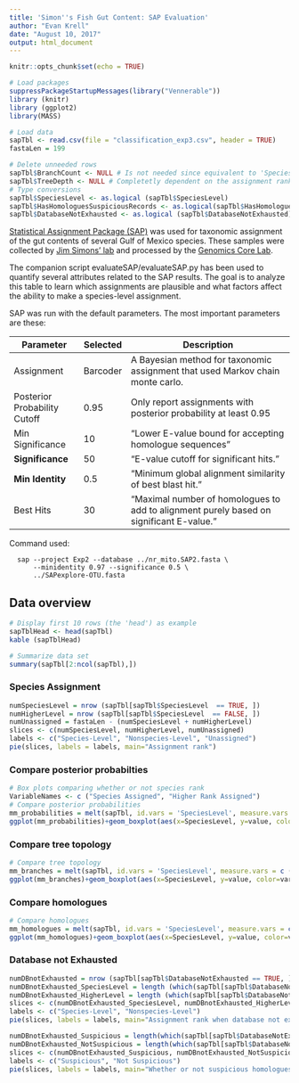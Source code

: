 ```yaml
---
title: 'Simon''s Fish Gut Content: SAP Evaluation'
author: "Evan Krell"
date: "August 10, 2017"
output: html_document
---
```


```r
knitr::opts_chunk$set(echo = TRUE)

# Load packages
suppressPackageStartupMessages(library("Vennerable"))
library (knitr)
library (ggplot2)
library(MASS)

# Load data 
sapTbl <- read.csv(file = "classification_exp3.csv", header = TRUE)
fastaLen = 199

# Delete unneeded rows
sapTbl$BranchCount <- NULL # Is not needed since equivalent to 'SpeciesCount'
sapTbl$TreeDepth <- NULL # Completetly dependent on the assignment rank level. Not interesting?
# Type conversions
sapTbl$SpeciesLevel <- as.logical (sapTbl$SpeciesLevel)
sapTbl$HasHomologuesSuspiciousRecords <- as.logical(sapTbl$HasHomologuesSuspiciousRecords)
sapTbl$DatabaseNotExhausted <- as.logical (sapTbl$DatabaseNotExhausted)
```

[Statistical Assignment Package (SAP)](https://github.com/kaspermunch/sap) was used for taxonomic assignment of the gut contents of several Gulf of Mexico species. 
These samples were collected by [Jim Simons' lab](http://gomexsi.tamucc.edu/gomexsi-partners/dr-james-simon/) and processed by the [Genomics Core Lab](http://genomics.tamucc.edu/). 

The companion script evaluateSAP/evaluateSAP.py has been used to quantify several attributes related to the SAP results. 
The goal is to analyze this table to learn which assignments are plausible and what factors affect the ability to make a species-level assignment. 

SAP was run with the default parameters. The most important parameters are these:

| Parameter       | Selected | Description                         | 
| --------------- | -------- | ----------------------------------- |
| Assignment | Barcoder | A Bayesian method for taxonomic assignment that used Markov chain monte carlo. |
| Posterior Probability Cutoff | 0.95 | Only report assignments with posterior probability at least 0.95 |
| Min Significance | 10 | "Lower E-value bound for accepting homologue sequences" |
| **Significance** | 50 | "E-value cutoff for significant hits." |
| **Min Identity** | 0.5 | "Minimum global alignment similarity of best blast hit." |
| Best Hits | 30 | "Maximal number of homologues to add to alignment purely based on significant E-value." |

Command used:

      sap --project Exp2 --database ../nr_mito.SAP2.fasta \
          --minidentity 0.97 --significance 0.5 \
          ../SAPexplore-OTU.fasta


## Data overview
```r

# Display first 10 rows (the 'head') as example
sapTblHead <- head(sapTbl)
kable (sapTblHead)

# Summarize data set
summary(sapTbl[2:ncol(sapTbl),])
```

### Species Assignment
```r
numSpeciesLevel = nrow (sapTbl[sapTbl$SpeciesLevel  == TRUE, ])
numHigherLevel = nrow (sapTbl[sapTbl$SpeciesLevel  == FALSE, ])
numUnassigned = fastaLen - (numSpeciesLevel + numHigherLevel)
slices <- c(numSpeciesLevel, numHigherLevel, numUnassigned)
labels <- c("Species-Level", "Nonspecies-Level", "Unassigned")
pie(slices, labels = labels, main="Assignment rank")

```

### Compare posterior probabilties
```r
# Box plots comparing whether or not species rank
VariableNames <- c ("Species Assigned", "Higher Rank Assigned")
# Compare posterior probabilities 
mm_probabilities = melt(sapTbl, id.vars = 'SpeciesLevel', measure.vars = c ('SpeciesProbMax', 'SpeciesProbMin'))
ggplot(mm_probabilities)+geom_boxplot(aes(x=SpeciesLevel, y=value, color=variable))
```

### Compare tree topology
```r
# Compare tree topology
mm_branches = melt(sapTbl, id.vars = 'SpeciesLevel', measure.vars = c ('BranchLeafCount', 'BranchInteriorCount'))
ggplot(mm_branches)+geom_boxplot(aes(x=SpeciesLevel, y=value, color=variable))
```

### Compare homologues
```r
# Compare homologues
mm_homologues = melt(sapTbl, id.vars = 'SpeciesLevel', measure.vars = c ('HomologueCount','HomologuesSuspiciousRecordsCount'))
ggplot(mm_homologues)+geom_boxplot(aes(x=SpeciesLevel, y=value, color=variable))

```

### Database not Exhausted 
```r
numDBnotExhausted = nrow (sapTbl[sapTbl$DatabaseNotExhausted == TRUE, ]) 
numDBnotExhausted_SpeciesLevel = length (which(sapTbl[sapTbl$DatabaseNotExhausted == TRUE, ]$SpeciesLevel == TRUE))
numDBnotExhausted_HigherLevel = length (which(sapTbl[sapTbl$DatabaseNotExhausted == TRUE, ]$SpeciesLevel == FALSE))
slices <- c(numDBnotExhausted_SpeciesLevel, numDBnotExhausted_HigherLevel)
labels <- c("Species-Level", "Nonspecies-Level")
pie(slices, labels = labels, main="Assignment rank when database not exhausted")

numDBnotExhausted_Suspicious = length(which(sapTbl[sapTbl$DatabaseNotExhausted == TRUE, ]$HasHomologuesSuspiciousRecords == TRUE))
numDBnotExhausted_NotSuspicious = length(which(sapTbl[sapTbl$DatabaseNotExhausted == TRUE, ]$HasHomologuesSuspiciousRecords == FALSE))
slices <- c(numDBnotExhausted_Suspicious, numDBnotExhausted_NotSuspicious )
labels <- c("Suspicious", "Not Suspicious")
pie(slices, labels = labels, main="Whether or not suspicious homologues\n are present when database is not exhausted\n(But assignment at some rank made)")

```

